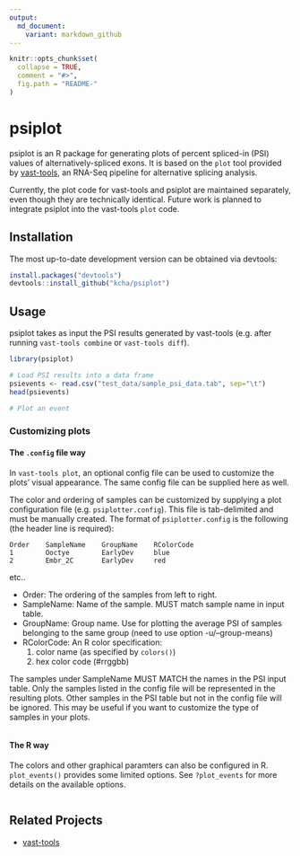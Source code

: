 ```yaml
---
output:
  md_document:
    variant: markdown_github
---
```


<!-- README.md is generated from README.Rmd. Please edit that file -->

```r
knitr::opts_chunk$set(
  collapse = TRUE,
  comment = "#>",
  fig.path = "README-"
)
```

# psiplot

psiplot is an R package for generating plots of percent spliced-in (PSI) values of 
alternatively-spliced exons. It is based on the `plot` tool
provided by [vast-tools](https://github.com/vastgroup/vast-tools), an RNA-Seq
pipeline for alternative splicing analysis. 

Currently, the plot code for vast-tools and psiplot are maintained separately,
even though they are technically identical. Future work is planned to integrate
psiplot into the vast-tools `plot` code.

## Installation

The most up-to-date development version can be obtained via devtools:
```r
install.packages("devtools")
devtools::install_github("kcha/psiplot")
```

## Usage

psiplot takes as input the PSI results generated by vast-tools (e.g. after running
`vast-tools combine` or `vast-tools diff`). 

```r
library(psiplot)

# Load PSI results into a data frame
psievents <- read.csv("test_data/sample_psi_data.tab", sep="\t")
head(psievents)

# Plot an event

```

### Customizing plots

#### The `.config` file way
In `vast-tools plot`, an optional config file can be used to customize the
plots' visual appearance. The same config file can be supplied here as well.

The color and ordering of samples can be customized by supplying a plot
configuration file (e.g. `psiplotter.config`). This file is tab-delimited and must be
manually created. The format of `psiplotter.config` is the following (the header
line is required):

```
Order    SampleName    GroupName    RColorCode
1        Ooctye        EarlyDev     blue
2        Embr_2C       EarlyDev     red
```
etc..

- Order: The ordering of the samples from left to right.
- SampleName: Name of the sample. MUST match sample name in input table.
- GroupName: Group name. Use for plotting the average PSI of samples belonging
to the same group (need to use option -u/--group-means)
- RColorCode: An R color specification:
    1. color name (as specified by `colors()`)
    2. hex color code (#rrggbb)

The samples under SampleName MUST MATCH the names in the PSI input table.
Only the samples listed in the config file will be represented in the
resulting plots. Other samples in the PSI table but not in the config
file will be ignored. This may be useful if you want to customize the
type of samples in your plots.

```r
```

#### The R way

The colors and other graphical paramters can also be configured in R.
`plot_events()` provides some limited options. See `?plot_events` for more
details on the
available options.

```r
```

## Related Projects
- [vast-tools](https://github.com/vastgroup/vast-tools)
